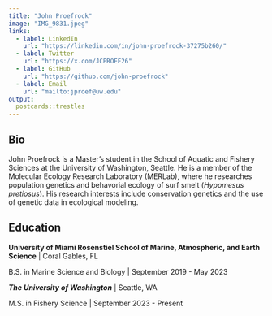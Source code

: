 ```yaml
---
title: "John Proefrock"
image: "IMG_9831.jpeg"
links:
  - label: LinkedIn
    url: "https://linkedin.com/in/john-proefrock-37275b260/"
  - label: Twitter
    url: "https://x.com/JCPROEF26"
  - label: GitHub
    url: "https://github.com/john-proefrock"
  - label: Email
    url: "mailto:jproef@uw.edu"
output:
  postcards::trestles
---
```

 
## Bio

John Proefrock is a Master's student in the School of Aquatic and Fishery Sciences at the University of Washington, Seattle. He is a member of the Molecular Ecology Research Laboratory (MERLab), where he researches population genetics and behavorial ecology of surf smelt (*Hypomesus pretiosus*). His research interests include conservation genetics and the use of genetic data in ecological modeling.

## Education

**University of Miami Rosenstiel School of Marine, Atmospheric, and Earth Science** | Coral Gables, FL

B.S. in Marine Science and Biology | September 2019 - May 2023

***The University of Washington*** | Seattle, WA

M.S. in Fishery Science | September 2023 - Present
